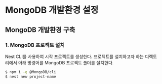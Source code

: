 # MongoDB 개발환경 설정

## MongoDB 개발환경 구축

### 1. MongoDB 프로젝트 설치

Nest CLI를 사용하여 시작 프로젝트를 생성한다.
프로젝트를 설치하고자 하는 디렉토리에서 아래 명령어를 MongoDB 프로젝트 폴더를 설치한다.

```sh
$ npm i -g @MongoDB/cli
$ nest new project-name
```

<br />
